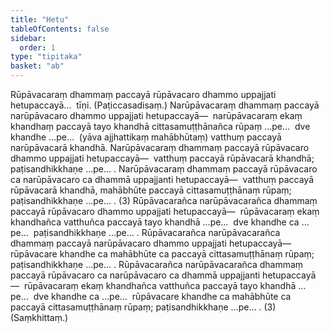 ```yaml
---
title: "Hetu"
tableOfContents: false
sidebar:
  order: 1
type: "tipitaka"
basket: "ab"
---
```



<DynamicBreadcrumb />

<Division number="237">

<Paragraph number="4599">
Rūpāvacaraṃ dhammaṃ paccayā rūpāvacaro dhammo uppajjati hetupaccayā…  tīṇi. (Paṭiccasadisaṃ.)
</Paragraph>

<Paragraph number="4600">
Narūpāvacaraṃ dhammaṃ paccayā narūpāvacaro dhammo uppajjati hetupaccayā—  narūpāvacaraṃ ekaṃ khandhaṃ paccayā tayo khandhā cittasamuṭṭhānañca rūpaṃ …pe…  dve khandhe …pe…  (yāva ajjhattikaṃ mahābhūtaṃ) vatthuṃ paccayā narūpāvacarā khandhā. Narūpāvacaraṃ dhammaṃ paccayā rūpāvacaro dhammo uppajjati hetupaccayā—  vatthuṃ paccayā rūpāvacarā khandhā; paṭisandhikkhaṇe …pe… . Narūpāvacaraṃ dhammaṃ paccayā rūpāvacaro ca narūpāvacaro ca dhammā uppajjanti hetupaccayā—  vatthuṃ paccayā rūpāvacarā khandhā, mahābhūte paccayā cittasamuṭṭhānaṃ rūpaṃ; paṭisandhikkhaṇe …pe… . (3)
</Paragraph>

</Division>
<Division number="238">

<Paragraph number="4601">
Rūpāvacarañca narūpāvacarañca dhammaṃ paccayā rūpāvacaro dhammo uppajjati hetupaccayā—  rūpāvacaraṃ ekaṃ khandhañca vatthuñca paccayā tayo khandhā …pe…  dve khandhe ca …pe…  paṭisandhikkhaṇe …pe… . Rūpāvacarañca narūpāvacarañca dhammaṃ paccayā narūpāvacaro dhammo uppajjati hetupaccayā—  rūpāvacare khandhe ca mahābhūte ca paccayā cittasamuṭṭhānaṃ rūpaṃ; paṭisandhikkhaṇe …pe… . Rūpāvacarañca narūpāvacarañca dhammaṃ paccayā rūpāvacaro ca narūpāvacaro ca dhammā uppajjanti hetupaccayā—  rūpāvacaraṃ ekaṃ khandhañca vatthuñca paccayā tayo khandhā …pe…  dve khandhe ca …pe…  rūpāvacare khandhe ca mahābhūte ca paccayā cittasamuṭṭhānaṃ rūpaṃ; paṭisandhikkhaṇe …pe… . (3) (Saṃkhittaṃ.)
</Paragraph>
</Division>